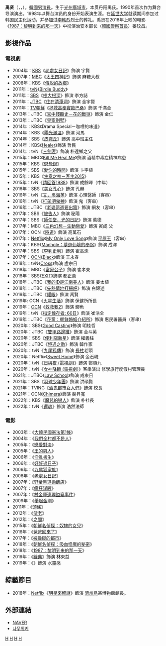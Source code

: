 {{藝人
|姓名 = 禹贤
|類型 = 男演員
|圖片 =
|圖片尺寸 = 
|圖片簡介 = 
|本名 =
|外文名 = 우현
|外文 = ko
|羅馬拼音 = Woo Hyeon
|英文名 =
|暱稱 =
|其他藝名 = 
|國籍 = {{KOR}}
|出生日期 = {{birth year and age|1964}}
|出生地點 = {{KOR}}[[全羅南道|全羅南道]][[光州廣域市|光州市]]
|職業 = [[演員|演員]]
|語言 = [[韓語|韓語]]
|教育程度 = [[延世大學|延世大學]][[神學|神學]]學士
|宗教信仰 = [[新教|新教]]（[[浸信會|浸信會]]）
|出道日期 = 1988年
|出道作 = 
|代表作 = 
|活躍年代 =
|唱片公司 = 
|經紀公司 = Mersenne Entertainment
|網站 = 
|相關團體 = 
|IMDb=2440234
}}

'''禹贤'''（{{lang-ko|'''우현'''}}，{{lang-en|'''Woo Hyeon'''}}，{{bd|1964年|}}），[[韓國|韓國]][[男演員|男演員]]。生于[[光州廣域市|光州廣域市]]，本贯丹阳禹氏。1990年首次作为舞台导演演出。1998年以舞台演员的身份开始表演生涯。在[[延世大学|延世大学]]就读期间参加过韩国民主化运动，并参加过[[李韩烈|李韩烈]]烈士的葬礼。禹贤在2018年上映的电影《[[1987：黎明到来的那一天|1987：黎明到来的那一天]]》中扮演治安本部长（[[大韓民國警察廳|韓國警察首長]]）姜玟昌。

== 影視作品 ==
=== 電視劇 ===
*2004年：[[韓國放送公社|KBS]]《[[老處女日記|老處女日記]]》飾演 宇賢
*2007年：[[文化廣播_(韓國)|MBC]]《[[太王四神記|太王四神記]]》飾演 麻糖大叔
*2008年：KBS《[[傳説的故鄉|傳説的故鄉]]》
*2011年：[[tvN|tvN]]《[[Birdie_Buddy|Birdie Buddy]]》
*2011年：[[SBS_(韓國)|SBS]]《[[樹大根深|樹大根深]]》飾演 李方誌
*2011年：[[JTBC|JTBC]]《[[住在清潭洞|住在清潭洞]]》飾演 金宇賢
*2011年：[[TV朝鮮|TV朝鮮]]《[[拯救高奉實歐巴桑|拯救高奉實歐巴桑]]》飾演 千滿金
*2013年：JTBC《[[宮中殘酷史－花的戰爭|宮中殘酷史－花的戰爭]]》飾演 金仁
*2013年：JTBC《[[皇家別墅|皇家別墅]]》
*2014年：KBS《Drama Special－咖哩的味道》
*2014年：KBS《[[陽光滿溢|陽光滿溢]]》飾演 河馬
*2014年：SBS《[[皮諾丘_(電視劇)|皮諾丘]]》飾演 高中班主任
*2014年：KBS《[[Healer|Healer]]》飾演 哲民
*2014年：tvN《[[三劍客_(電視劇)|三劍客]]》飾演 朴達鄉之父
*2015年：MBC《[[Kill_Me_Heal_Me|Kill Me Heal Me]]》飾演 酒精中毒症精神病患
*2015年：KBS《[[懲毖錄_(電視劇)|懲毖錄]]》
*2015年：SBS《[[愛你的時間|愛你的時間]]》飾演 卞宇植
*2015年：KBS《[[生意之神－客主2015|生意之神－客主2015]]》
*2015年：tvN《[[請回答1988|請回答1988]]》飾演 成餘暉（中年）
*2016年：SBS《[[美女孔心|美女孔心]]》飾演 孔赫
*2016年：tvN《[[又，吳海英|又，吳海英]]》飾演 心理醫師（客串）
*2016年：tvN《[[打架吧鬼神|打架吧鬼神]]》飾演 鬼（客串）
*2016年：JTBC《[[老婆這週要出牆_(韓國電視劇)|老婆這週要出牆]]》飾演 網友（客串）
*2017年：SBS《[[被告人_(韓國電視劇)|被告人]]》飾演 秘陽
*2017年：SBS《[[師任堂，光的日記|師任堂，光的日記]]》飾演 萬德
*2017年：MBC《[[生動戀愛|三色幻想－生動戀愛]]》飾演 寅成 父
*2017年：OCN《[[隧道_(電視劇)|隧道]]》飾演 高萬石
*2017年：[[Netflix|Netflix]]《[[My_Only_Love_Song|My Only Love Song]]》飾演 [[平原王|平原王]]（客串）
*2017年：KBS《[[Manhole：夢遊仙境的奉弼|Manhole：夢遊仙境的奉弼]]》飾演 成澤
*2017年：SBS《[[李判史判|李判史判]]》飾演 崔高洙
*2017年：[[OCN|OCN]]《[[Black_(韓國電視劇)|Black]]》飾演 王永春
*2018年：tvN《[[Cross_(電視劇)|Cross]]》飾演 盧宗日
*2018年：MBC《[[富家公子|富家公子]]》飾演 崔孝東
*2018年：SBS《[[EXIT_(韓國電視劇)|EXIT]]》飾演 都正萬
*2018年：JTBC《[[我的ID是江南美人|我的ID是江南美人]]》飾演 姜太植
*2018年：JTBC《[[先熱情地打掃吧|先熱情地打掃吧]]》飾演 白錦述
*2019年：JTBC《[[耀眼|耀眼]]》飾演 禹賢
*2019年: OCN《[[火星生活|火星生活]]》飾演 保健所所長
*2019年：[[OCN_(頻道)|OCN]]《[[救救我2|救救我2]]》飾演 鯽魚
*2019年：tvN《[[60天，指定倖存者|指定倖存者: 60日]]》飾演 崔浩全
*2019年：JTBC《[[花黨：朝鮮婚姻介紹所|花黨：朝鮮婚姻介紹所]]》飾演 惠民署醫員（客串）
*2020年：SBS《[[Good_Casting|Good Casting]]》飾演 明桂哲
*2020年：JTBC《[[雙甲路邊攤|雙甲路邊攤]]》飾演 金斗英
*2020年：SBS《[[便利店新星|便利店新星]]》飾演 權義柱
*2020年：JTBC《[[境遇之數|境遇之數]]》飾演 韓作家
*2020年：tvN《[[九尾狐傳|九尾狐傳]]》飾演 [[長栍|長栍]]老頭
*2020年：Netflix《[[Sweet_Home|Sweet Home]]》飾演 金石峴
*2020年：tvN《[[日與夜_(電視劇)|日與夜 (電視劇)]]》飾演 鄭順九
*2020年：tvN《[[女神降臨_(電視劇)|女神降臨 (電視劇)]]》客串演出 修學旅行度假村管理員
*2021年：JTBC《[[Law_School|Law School]]》飾演 成東日
*2021年：SBS《[[Racket少年團|羽球少年團]]》飾演 洪碩賢
*2021年：TVING《[[酒鬼都市女人們|酒鬼都市女人們]]》飾演 校長
*2021年：OCN《[[Chimera_(電視劇)|Chimera]]》飾演 裴昇寬
*2022年：KBS《[[魔咒的戀人|魔咒的戀人]]》飾演 朴社長
*2022年：tvN《[[還魂_(電視劇)|還魂]]》飾演 浩然法師

=== 電影 ===
*2003年：《[[大韓民國憲法第1條|大韓民國憲法第1條]]》
*2004年：《[[我們全村都不是人|我們全村都不是人]]》
*2005年：《[[戀愛對決|戀愛對決]]》
*2005年：《[[王的男人|王的男人]]》
*2006年：《[[淫亂書生|淫亂書生]]》
*2006年：《[[好好過日子|好好過日子]]》
*2006年：《[[九尾狐家族|九尾狐家族]]》
*2006年：《[[老處女日記|老處女日記]]》
*2007年：《[[野蠻黑道拗飯店|野蠻黑道拗飯店]]》
*2007年：《[[瘋狂謀殺|瘋狂謀殺]]》
*2007年：《[[村金庫連環盜竊事件|村金庫連環盜竊事件]]》
*2009年：《[[舉起金剛|舉起金剛]]》
*2011年：《[[頭條_(電影)|頭條]]》
*2012年：《[[偕老|偕老]]》
*2012年：《[[之間|之間]]》
*2015年：《[[朝鮮名偵探：奴隸的女兒|朝鮮名偵探：奴隸的女兒]]》
*2016年：《[[爸爸回來了_(電影)|爸爸回來了]]》
*2017年：《[[被操縱的都市|被操縱的都市]]》
*2018年：《[[朝鮮名偵探：吸血怪魔的秘密|朝鮮名偵探：吸血怪魔的秘密]]》
*2018年：《[[1987：黎明到来的那一天|1987：黎明到来的那一天]]》
*2019年：《[[辭典_(電影)|辭典]]》飾演 林東益
*2019年：《{{link-ko|老千：獨眼傑克|타짜: 원 아이드 잭}}》飾演 水靈感

== 綜藝節目 ==
*2018年：[[Netflix|Netflix]]《[[明星來解謎|明星來解謎]]》飾演 [[濟州島|濟州島]]某博物館館長。

== 外部連結 ==
*[http://search.naver.com/search.naver?where=nexearch&query=%EC%9A%B0%ED%98%84&sm=top_hty&fbm=1&ie=utf8 NAVER]{{ko}}
*[https://namu.wiki/w/%EC%9A%B0%ED%98%84(%EB%B0%B0%EC%9A%B0) 나무위키] {{Wayback|url=https://namu.wiki/w/%EC%9A%B0%ED%98%84(%EB%B0%B0%EC%9A%B0) |date=20210421220633 }}{{ko}}

[[Category:韓國電視演員|H]]
[[Category:韓國電影演員|H]]
[[Category:延世大學校友|H]]
[[Category:光州廣域市出身人物|H]]